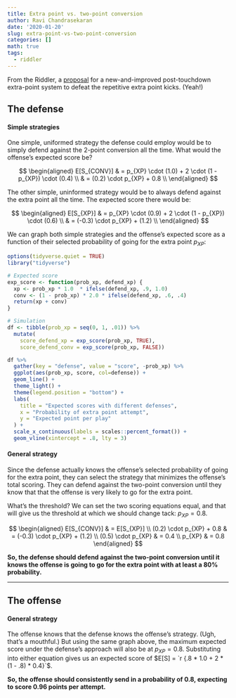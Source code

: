 ```yaml
---
title: Extra point vs. two-point conversion
author: Ravi Chandrasekaran
date: '2020-01-20'
slug: extra-point-vs-two-point-conversion
categories: []
math: true
tags:
  - riddler
---
```



From the Riddler, a [proposal](https://fivethirtyeight.com/features/can-you-track-the-delirious-ducks/) 
for a new-and-improved post-touchdown extra-point system to defeat the 
repetitive extra point kicks. (Yeah!)  <!--more--> 

## The defense
#### Simple strategies
One simple, uniformed strategy the defense could employ would be to simply
defend against the 2-point conversion all the time. What would the offense's
expected score be?

$$
\begin{aligned}
E[S_{CONV}] & = p_{XP} \cdot (1.0) + 2 \cdot (1 - p_{XP}) \cdot (0.4) \\
& = (0.2) \cdot p_{XP} +  0.8 \\
\end{aligned}
$$


The other simple, uninformed strategy would be to always defend against the
extra point all the time. The expected score there would be:

$$
\begin{aligned}
E[S_{XP}] & = p_{XP} \cdot (0.9) + 2 \cdot (1 - p_{XP}) \cdot (0.6) \\
& = (-0.3) \cdot p_{XP} + (1.2) \\
\end{aligned}
$$

We can graph both simple strategies and the offense's expected score as a 
function of their selected probability of going for the extra point $p_{XP}$:

```r
options(tidyverse.quiet = TRUE)
library("tidyverse")
```


```r
# Expected score
exp_score <- function(prob_xp, defend_xp) {
  xp <- prob_xp * 1.0  * ifelse(defend_xp, .9, 1.0) 
  conv <- (1 - prob_xp) * 2.0 * ifelse(defend_xp, .6, .4)
  return(xp + conv)
}

# Simulation
df <- tibble(prob_xp = seq(0, 1, .01)) %>%
  mutate(
    score_defend_xp = exp_score(prob_xp, TRUE),
    score_defend_conv = exp_score(prob_xp, FALSE))
```

```r
df %>%
  gather(key = "defense", value = "score", -prob_xp) %>%
  ggplot(aes(prob_xp, score, col=defense)) +
  geom_line() +
  theme_light() +
  theme(legend.position = "bottom") +
  labs(
    title = "Expected scores with different defenses",
    x = "Probability of extra point attempt",
    y = "Expected point per play"
  ) +
  scale_x_continuous(labels = scales::percent_format()) +
  geom_vline(xintercept = .8, lty = 3)

```


#### General strategy
Since the defense actually knows the offense's selected probability of
going for the extra point, they can select the strategy that minimizes 
the offense's total scoring. They can defend against the two-point 
conversion until they know that that the offense is very likely to go
for the extra point. 

What's the threshold? We can set the two scoring equations equal, and 
that will give us the threshold at which we should change tack: $p_{XP} = 0.8$.

$$
\begin{aligned}
E[S_{CONV}] & = E[S_{XP}] \\
(0.2) \cdot p_{XP} +  0.8 & = (-0.3) \cdot p_{XP} + (1.2) \\
(0.5) \cdot p_{XP} & = 0.4 \\
p_{XP} & = 0.8
\end{aligned}
$$



**So, the defense should defend against the two-point conversion until it 
knows the offense is going to go for the extra point with at least a 80% 
probability.**

---

## The offense

#### General strategy
The offense knows that the defense knows the offense's strategy. (Ugh, that's 
a mouthful.) But using the same graph above, the maximum expected score under
the defense's approach will also be at $p_{XP} = 0.8$. Substituting into either
equation gives us an expected score of $E[S] = `r {.8 * 1.0 + 2 * (1 - .8) * 0.4}`$.

**So, the offense should consistently send in a probability of 0.8, expecting to
score 0.96 points per attempt.**

